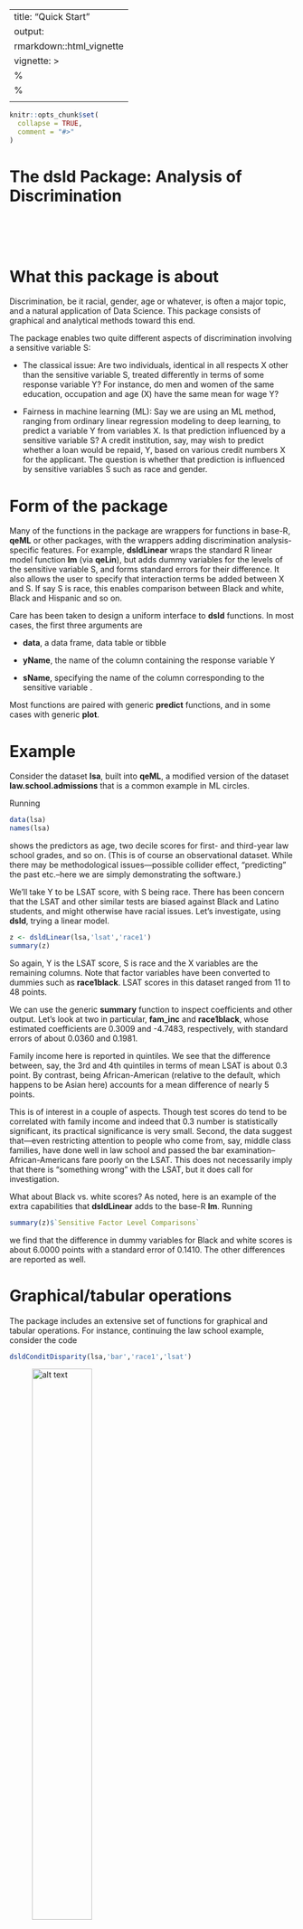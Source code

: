 
---
title: "Quick Start"
output:
   rmarkdown::html_vignette
vignette: >
  %\VignetteIndexEntry{Quick Start}
  %\VignetteEngine{knitr::rmarkdown}
  \usepackage[utf8]{inputenc}
---

```r
knitr::opts_chunk$set(
  collapse = TRUE,
  comment = "#>"
)
```


# The dsld Package: Analysis of Discrimination

</br>
</br>
</br>

# What this package is about

Discrimination, be it racial, gender, age or whatever, is often a major
topic, and a natural application of Data Science. This package consists of
graphical and analytical methods toward this end.

The package enables two quite different aspects of discrimination
involving a sensitive variable S:

* The classical issue: Are two individuals, identical in all respects X
  other than the sensitive variable S, treated differently in terms of
  some response variable Y? For instance, do men and women of the same
  education, occupation and age (X) have the same mean for wage Y?

* Fairness in machine learning (ML): Say we are using an ML method,
  ranging from ordinary linear regression modeling to deep learning, to
  predict a variable Y from variables X. Is that prediction influenced
  by a sensitive variable S?  A credit institution, say, may wish to
  predict whether a loan would be repaid, Y, based on various credit
  numbers X for the applicant. The question is whether that prediction
  is influenced by sensitive variables S such as race and gender.

# Form of the package

Many of the functions in the package are wrappers for functions in
base-R, **qeML** or other packages, with the wrappers adding
discrimination analysis-specific features. For example, **dsldLinear**
wraps the standard R linear model function **lm** (via **qeLin**), but
adds dummy variables for the levels of the sensitive variable S, and
forms standard errors for their difference. It also allows the user to
specify that interaction terms be added between X and S.  If say S is
race, this enables comparison between Black and white, Black and
Hispanic and so on.

Care has been taken to design a uniform interface to **dsld** functions.
In most cases, the first three arguments are 

* **data**, a data frame, data
table or tibble 

* **yName**, the name of the column containing the
response variable Y 

* **sName**, specifying the name of the column 
corresponding to the sensitive variable .  

Most functions are paired with generic **predict**
functions, and in some cases with generic **plot**.

# Example

Consider the dataset **lsa**, built into **qeML**, a modified version of
the dataset **law.school.admissions** that is a common example in ML
circles. 

Running

``` r
data(lsa)
names(lsa)
```

shows the predictors as age, two decile scores for first- and third-year
law school grades, and so on. (This is of course an observational
dataset.  While there may be methodological issues---possible collider
effect, "predicting" the past etc.--here we are simply demonstrating the
software.)

We'll take Y to be LSAT score, with S being race. There has been concern
that the LSAT and other similar tests are biased against Black and
Latino students, and might otherwise have racial issues. Let’s
investigate, using **dsld**, trying a linear model.

``` r
z <- dsldLinear(lsa,'lsat','race1')
summary(z)
```

So again, Y is the LSAT score, S is race and the X variables are the
remaining columns.  Note that factor variables have been converted to
dummies such as **race1black**.  LSAT scores in this dataset ranged from
11 to 48 points. 

We can use the generic **summary** function to inspect coefficients and
other output. Let's look at two in particular, **fam_inc** and
**race1black**, whose estimated coefficients are 0.3009 and -4.7483,
respectively, with standard errors of about 0.0360 and 0.1981.  

Family income here is reported in quintiles. We see that the difference
between, say, the 3rd and 4th quintiles in terms of mean LSAT is about
0.3 point.  By contrast, being African-American (relative to the
default, which happens to be Asian here) accounts for a mean difference
of nearly 5 points.

This is of interest in a couple of aspects. Though test scores do tend
to be correlated with family income and indeed that 0.3 number is
statistically significant, its practical significance is very small.
Second, the data suggest that---even restricting attention to people who
come from, say, middle class families, have done well in law school and
passed the bar examination--African-Americans fare poorly on the LSAT.
This does not necessarily imply that there is "something wrong" with the
LSAT, but it does call for investigation.

What about Black vs. white scores? As noted, here is an example of the
extra capabilities that **dsldLinear** adds to the base-R **lm**.
Running

``` r
summary(z)$`Sensitive Factor Level Comparisons`
```

we find that the difference in dummy variables for Black and white
scores is about 6.0000 points with a standard error of 0.1410. The other
differences are reported as well.

# Graphical/tabular operations

The package includes an extensive set of functions for graphical and
tabular operations. For instance, continuing the law school example,
consider the code

``` r
dsldConditDisparity(lsa,'bar','race1','lsat')
```

![alt text](conditdisparity.png){width=50%}

Notably, all the nonwhite groups exhibited similar outcomes. However,
all the groups, both white and nonwhite, converge
at the higher LSAT score.  

# Associated textbook

The package is paired with a [free Quarto
textbook](https://htmlpreview.github.io/?https://github.com/matloff/dsldBook/blob/main/_book/index.html).
The book is not an extended user manual for the package; instead, it is
a presentation of the underlying concepts, using the package to
illustrate those concepts.,

# Full function list, by category

Type **vignette('Function_list')**.


